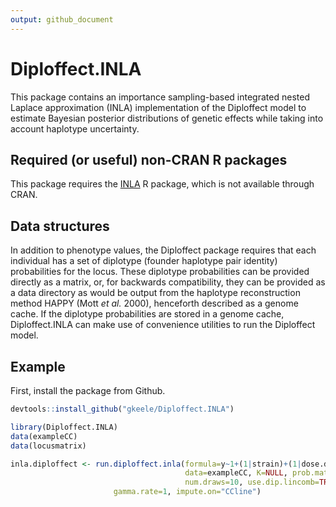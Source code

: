 ```yaml
---
output: github_document
---
```



Diploffect.INLA
===============

This package contains an importance sampling-based integrated nested Laplace approximation (INLA) implementation of the Diploffect model to estimate Bayesian posterior distributions of genetic effects while taking into account haplotype uncertainty.

## Required (or useful) non-CRAN R packages

This package requires the [INLA](http://www.r-inla.org/) R package, which is not available through CRAN. 

## Data structures

In addition to phenotype values, the Diploffect package requires that each individual has a set of diplotype (founder haplotype pair identity) probabilities for the locus. These diplotype probabilities can be provided directly as a matrix, or, for backwards compatibility, they can be provided as a data directory as would be output from the haplotype reconstruction method HAPPY (Mott *et al.* 2000), henceforth described as a genome cache. If the diplotype probabilities are stored in a genome cache, Diploffect.INLA can make use of convenience utilities to run the Diploffect model.

## Example 

First, install the package from Github.

```r
devtools::install_github("gkeele/Diploffect.INLA")
```



```r
library(Diploffect.INLA)
data(exampleCC)
data(locusmatrix)
```


```r
inla.diploffect <- run.diploffect.inla(formula=y~1+(1|strain)+(1|dose.date), add.on=FALSE, 				       
                                       data=exampleCC, K=NULL, prob.matrix=locusmatrix,
                                       num.draws=10, use.dip.lincomb=TRUE, seed=1, 
				       gamma.rate=1, impute.on="CCline")
```

